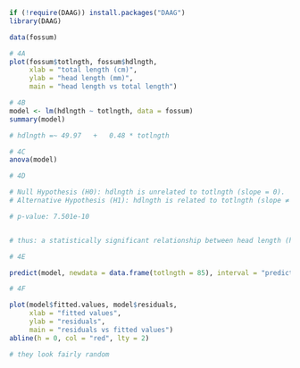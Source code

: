 
```r

if (!require(DAAG)) install.packages("DAAG")
library(DAAG)

data(fossum)

# 4A
plot(fossum$totlngth, fossum$hdlngth, 
     xlab = "total length (cm)", 
     ylab = "head length (mm)", 
     main = "head length vs total length")

```
```r

# 4B
model <- lm(hdlngth ~ totlngth, data = fossum)
summary(model)

# hdlngth =~ 49.97   +   0.48 * totlngth

```


```r
# 4C
anova(model)
```


```r

# 4D

# Null Hypothesis (H0): hdlngth is unrelated to totlngth (slope = 0).
# Alternative Hypothesis (H1): hdlngth is related to totlngth (slope ≠ 0).

# p-value: 7.501e-10


# thus: a statistically significant relationship between head length (hdlngth) and total length (totlngth) exists

```

```r

# 4E

predict(model, newdata = data.frame(totlngth = 85), interval = "prediction", level = 0.95)

```

```r

# 4F

plot(model$fitted.values, model$residuals, 
     xlab = "fitted values", 
     ylab = "residuals", 
     main = "residuals vs fitted values")
abline(h = 0, col = "red", lty = 2)

# they look fairly random

```

